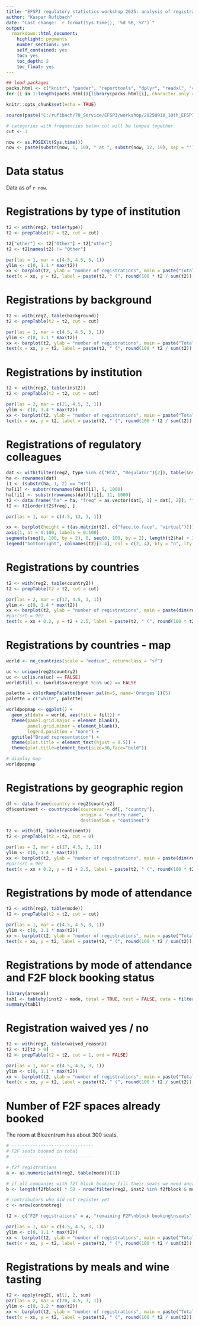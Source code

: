 ```yaml
---
title: "EFSPI regulatory statistics workshop 2025: analysis of registrations"
author: "Kaspar Rufibach"
date: "Last change: `r format(Sys.time(), '%d %B, %Y')`"
output: 
  rmarkdown::html_document:
    highlight: pygments
    number_sections: yes
    self_contained: yes
    toc: yes
    toc_depth: 2
    toc_float: yes
---
```


```r
## load packages
packs.html <- c("knitr", "pander", "reporttools", "dplyr", "readxl", "countrycode")
for (i in 1:length(packs.html)){library(packs.html[i], character.only = TRUE)}

knitr::opts_chunk$set(echo = TRUE)

source(paste("C:/rufibach/70_Service/EFSPI/workshop/20250910_10th_EFSPI_RegStat_Basel/30_registrations/p00_initialize.r", sep = ""))

# categories with frequencies below cut will be lumped together
cut <- 3

now <- as.POSIXlt(Sys.time())
now <- paste(substr(now, 1, 10), " at ", substr(now, 12, 19), sep = "")
```

# Data status

Data as of `r now`.

# Registrations by type of institution

```r
t2 <- with(reg2, table(type))
t2 <- prepTable(t2 = t2, cut = cut)

t2["other"] <- t2["Other"] + t2["other"]
t2 <- t2[names(t2) != "Other"]

par(las = 1, mar = c(4.5, 4.5, 3, 1))
ylim <- c(0, 1.1 * max(t2))
xx <- barplot(t2, ylab = "number of registrations", main = paste("Total number of registrations: ", dim(reg)[1], "\n type of institution", sep = ""), col = 2, ylim = ylim)
text(x = xx, y = t2, label = paste(t2, " (", round(100 * t2 / sum(t2)), "%)", sep = ""), pos = 3, cex = 0.8, col = 1)
```

# Registrations by background

```r
t2 <- with(reg2, table(background))
t2 <- prepTable(t2 = t2, cut = cut)

par(las = 1, mar = c(4.5, 4.5, 3, 1))
ylim <- c(0, 1.1 * max(t2))
xx <- barplot(t2, ylab = "number of registrations", main = paste("Total number of registrations: ", dim(reg)[1], "\n background", sep = ""), col = 2, ylim = ylim)
text(x = xx, y = t2, label = paste(t2, " (", round(100 * t2 / sum(t2)), "%)", sep = ""), pos = 3, cex = 0.8, col = 1)
```

# Registrations by institution

```r
t2 <- with(reg2, table(inst2))
t2 <- prepTable(t2 = t2, cut = cut)

par(las = 2, mar = c(21, 4.5, 3, 1))
ylim <- c(0, 1.4 * max(t2))
xx <- barplot(t2, ylab = "number of registrations", main = paste("Total number of registrations: ", dim(reg2)[1], "\n institution", sep = ""), col = 4, ylim = ylim)
text(x = xx, y = t2, label = paste(t2, " (", round(100 * t2 / sum(t2)), "%)", sep = ""), pos = 3, offset = 2, cex = 0.8, col = 1, srt = 90)
```
 
# Registrations of regulatory colleagues

<!-- ```{r, echo = FALSE, fig.cap = "", fig.align = "center", fig.width = 7, fig.height = 10} -->
<!-- t2 <- with(reg2, filter(reg2, type %in% c("HTA", "Regulator")[2])) -->
<!-- t2 <- with(t2, table(country2)) -->
<!-- t2 <- prepTable(t2 = t2, cut = 1) -->

<!-- par(las = 2, mar = c(21, 4.5, 3, 1)) -->
<!-- ylim <- c(0, 1.4 * max(t2)) -->
<!-- xx <- barplot(t2, ylab = "number of registrations", main = paste("Total number of registrations: ", dim(reg2)[1], "\n institution", sep = ""), col = 4, ylim = ylim) -->
<!-- text(x = xx, y = t2, label = paste(t2, " (", round(100 * t2 / sum(t2)), "%)", sep = ""), pos = 3, offset = 2, cex = 0.8, col = 1, srt = 90) -->
<!-- ``` -->


```r
dat <- with(filter(reg2, type %in% c("HTA", "Regulator")[2]), table(inst2, mode))
ha <- rownames(dat)
i1 <- (substr(ha, 1, 2) == "HT")
ha[i1] <- substr(rownames(dat)[i1], 5, 1000)
ha[!i1] <- substr(rownames(dat)[!i1], 11, 1000)
t2 <- data.frame("ha" = ha, "freq" = as.vector(dat[, 1] + dat[, 2]), "face-to-face" = dat[, "Face-to-face (280 Euro)"], "virtual" = dat[, "Virtual (70 Euro)"])
t2 <- t2[order(t2$freq), ]

par(las = 1, mar = c(4.5, 13, 3, 1))

xx <- barplot(height = t(as.matrix(t2[, c("face.to.face", "virtual")])), names.arg = t2$ha, xlim = c(0, max(t2$freq) + 1), horiz = TRUE, xlab = "number of registrations", main = paste("Total number of registrations: ", sum(t2$freq), "\n regulatory colleagues", sep = ""), col = c(2, 4), xaxt = "n")
axis(1, at = 0:100, labels = 0:100)
segments(seq(0, 100, by = 2), 0, seq(0, 100, by = 2), length(t2$ha) + 3, lty = 2, col = grey(0.5))
legend("bottomright", colnames(t2)[3:4], col = c(2, 4), bty = "n", lty = 1, lwd = 10)
```

<!-- # Registrations of HTA colleagues -->

<!-- ```{r, echo = FALSE, eval = TRUE, fig.cap = "", fig.align = "center", fig.width = 7, fig.height = 6} -->
<!-- dat <- with(filter(reg2, type %in% c("HTA", "Regulator")[1]), table(inst2, mode)) -->
<!-- ha <- rownames(dat) -->
<!-- i1 <- (substr(ha, 1, 2) == "HT") -->
<!-- ha[i1] <- substr(rownames(dat)[i1], 5, 1000) -->
<!-- ha[!i1] <- substr(rownames(dat)[!i1], 11, 1000) -->
<!-- t2 <- data.frame("ha" = ha, "freq" = as.vector(dat[, 1] + dat[, 2]), "face-to-face" = dat[, "Face-to-face (280 Euro)"], "virtual" = dat[, "Virtual (70 Euro)"]) -->
<!-- t2 <- t2[order(t2$freq), ] -->

<!-- par(las = 1, mar = c(4.5, 13, 3, 1)) -->

<!-- xx <- barplot(height = t(as.matrix(t2[, c("face.to.face", "virtual")])), names.arg = t2$ha, xlim = c(0, max(t2$freq) + 1), horiz = TRUE, xlab = "number of registrations", main = paste("Total number of registrations: ", sum(t2$freq), "\n HTA colleagues", sep = ""), col = c(2, 4), xaxt = "n") -->
<!-- axis(1, at = 0:100, labels = 0:100) -->
<!-- segments(seq(0, 100, by = 2), 0, seq(0, 100, by = 2), length(t2$ha) + 3, lty = 2, col = grey(0.5)) -->
<!-- legend("bottomright", colnames(t2)[3:4], col = c(2, 4), bty = "n", lty = 1, lwd = 10) -->
<!-- ``` -->

# Registrations by countries

```r
t2 <- with(reg2, table(country2))
t2 <- prepTable(t2 = t2, cut = cut)

par(las = 2, mar = c(17, 4.5, 3, 1))
ylim <- c(0, 1.4 * max(t2))
xx <- barplot(t2, ylab = "number of registrations", main = paste(dim(reg2)[1], " registrations from ", with(reg2, length(unique(country2))), " countries", sep = ""), col = 4, ylim = ylim)
#par(srt = 90)
text(x = xx + 0.2, y = t2 + 2.5, label = paste(t2, " (", round(100 * t2 / sum(t2)), "%)", sep = ""), pos = 3, offset = 2, cex = 0.8, col = 1, srt = 90)
```

# Registrations by countries - map

```r
world <- ne_countries(scale = "medium", returnclass = "sf")

uc <- unique(reg2$country2)
uc <- uc[is.na(uc) == FALSE]
world$fill <- (world$sovereignt %in% uc) == FALSE

palette = colorRampPalette(brewer.pal(n=5, name='Oranges'))(5)
palette = c("white", palette)

worldpopmap <- ggplot() +
  geom_sf(data = world, aes(fill = fill)) +
  theme(panel.grid.major = element_blank(), 
        panel.grid.minor = element_blank(),
        legend.position = "none") +
  ggtitle("Broad representation") + 
  theme(plot.title = element_text(hjust = 0.5)) + 
  theme(plot.title=element_text(size=30,face="bold"))

# display map
worldpopmap
```

# Registrations by geographic region

```r
df <- data.frame(country = reg2$country2)
df$continent <- countrycode(sourcevar = df[, "country"],
                            origin = "country.name",
                            destination = "continent")

t2 <- with(df, table(continent))
t2 <- prepTable(t2 = t2, cut = 0)

par(las = 2, mar = c(17, 4.5, 3, 1))
ylim <- c(0, 1.4 * max(t2))
xx <- barplot(t2, ylab = "number of registrations", main = paste(dim(reg2)[1], " registrations from ", with(df, length(unique(continent))), " regions", sep = ""), col = 4, ylim = ylim)
#par(srt = 90)
text(x = xx + 0.2, y = t2 + 2.5, label = paste(t2, " (", round(100 * t2 / sum(t2)), "%)", sep = ""), pos = 3, offset = 2, cex = 0.8, col = 1, srt = 90)
```

# Registrations by mode of attendance

```r
t2 <- with(reg2, table(mode))
t2 <- prepTable(t2 = t2, cut = cut)

par(las = 1, mar = c(4.5, 4.5, 3, 1))
ylim <- c(0, 1.1 * max(t2))
xx <- barplot(t2, ylab = "number of registrations", main = paste("Total number of registrations: ", dim(reg)[1], "\n mode of attendance", sep = ""), col = 2, ylim = ylim)
text(x = xx, y = t2, label = paste(t2, " (", round(100 * t2 / sum(t2)), "%)", sep = ""), pos = 3, cex = 0.8, col = 1)
```

# Registrations by mode of attendance and F2F block booking status

```r
library(arsenal)
tab1 <- tableby(inst2 ~ mode, total = TRUE, test = FALSE, data = filter(reg2, inst2 %in% f2fblock))
summary(tab1)
```

<!-- # Registrations by mode of attendance and virtual block booking status -->

<!-- ```{r, echo = FALSE, results = 'asis', message = FALSE, eval = TRUE} -->
<!-- tab1 <- tableby(inst2 ~ mode, total = TRUE, test = FALSE, data = filter(reg2, inst2 %in% virtualblock)) -->
<!-- summary(tab1) -->
<!-- ``` -->

# Registration waived yes / no

```r
t2 <- with(reg2, table(waived_reason))
t2 <- t2[t2 > 0]
t2 <- prepTable(t2 = t2, cut = 1, ord = FALSE)

par(las = 1, mar = c(4.5, 4.5, 3, 1))
ylim <- c(0, 1.1 * max(t2))
xx <- barplot(t2, ylab = "number of registrations", main = paste("Total number of registrations: ", dim(reg)[1], "\n Reason for registration fee waived", sep = ""), col = 2, ylim = ylim)
text(x = xx, y = t2, label = paste(t2, " (", round(100 * t2 / sum(t2)), "%)", sep = ""), pos = 3, cex = 0.8, col = 1)
```



# Number of F2F spaces already booked

The room at Biozentrum has about 300 seats.

```r
# -------------------------------
# F2F seats booked in total
# -------------------------------

# f2f registrations
a <- as.numeric(with(reg2, table(mode))[1])

# if all companies with f2f block booking fill their seats we need another:
b <- length(f2fblock) * 50 - nrow(filter(reg2, inst2 %in% f2fblock & mode == "Face-to-face (280 Euro)"))

# contributors who did not register yet
c <- nrow(contnotreg)

t2 <- c("F2F registrations" = a, "remaining F2F\nblock booking\nseats" = b, "contributors who did\nnot register yet" = c, "total F2F" = a + b + c)

par(las = 1, mar = c(4.5, 4.5, 3, 1))
ylim <- c(0, 1.1 * max(t2))
xx <- barplot(t2, ylab = "number of registrations", main = paste("Total number of registrations: ", dim(reg)[1], "\n Total number of booked / reserved F2F spots", sep = ""), col = 2, ylim = ylim)
text(x = xx, y = t2, label = paste(t2, " (", round(100 * t2 / sum(t2)), "%)", sep = ""), pos = 3, cex = 0.8, col = 1)
```


# Registrations by meals and wine tasting

```r
t2 <- apply(reg2[, all], 2, sum)
par(las = 2, mar = c(20, 4.5, 3, 1))
ylim <- c(0, 1.2 * max(t2))
xx <- barplot(t2, ylab = "number of registrations", main = paste("Total number of face-to-face registrations: ", table(reg2$mode)[1], "\n meals and wine tasting", sep = ""), col = 2, ylim = ylim)
text(x = xx, y = t2, label = paste(t2, " (", round(100 * t2 / sum(t2)), "%)", sep = ""), pos = 3, cex = 0.8, col = 1)
```

<!-- # No-shows among those who registered for face-to-face participation -->

<!-- ```{r, echo = FALSE, results = 'asis', message = FALSE, eval = TRUE} -->
<!-- sel <- names(table(filter(reg2, noshow == "no show")$inst2)) -->
<!-- sel <- c("Roche", "Novartis") -->
<!-- tab <- tableby(inst2 ~ noshow, total = TRUE, test = FALSE,  -->
<!--                 data = filter(reg2, (inst %in% sel) & (mode == "Face-to-face (280 Euro)"))) -->
<!-- summary(tab) -->
<!-- ``` -->










